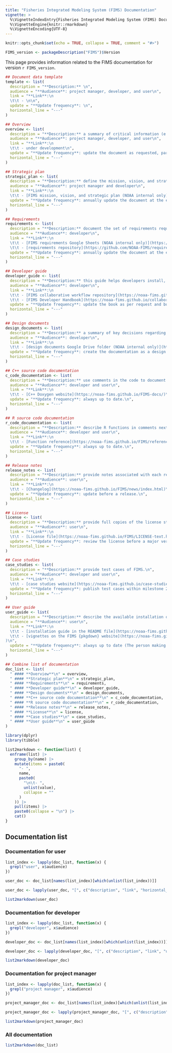 ```yaml
---
title: "Fisheries Integrated Modeling System (FIMS) Documentation"
vignette: >
  %\VignetteIndexEntry{Fisheries Integrated Modeling System (FIMS) Documentation}
  %\VignetteEngine{knitr::rmarkdown}
  %\VignetteEncoding{UTF-8}
---
```



```r
knitr::opts_chunk$set(echo = TRUE, collapse = TRUE, comment = "#>")
```

```r
FIMS_version <- packageDescription("FIMS")$Version
```

This page provides information related to the FIMS documentation for version `r FIMS_version`.

```r
## Document data template
template <- list(
  description = "**Description:** \n",
  audience = "**Audience**: project manager, developer, and user\n",
  link = "**Link**:\n
  \t\t - \n\n",
  update = "**Update frequency**: \n",
  horizontal_line = "---"
)

## Overview
overview <- list(
  description = "**Description:** a summary of critical information (e.g., history of FIMS, organization overview, and technologies and tools used to build FIMS) and operating processes (< 2 pages). Links to additional resources (e.g., Term of reference, technical memos, and manuscripts) can be included in this summary. This document can serve as an initial resource for new team members, addressing fundamental questions they are likely to have.\n",
  audience = "**Audience**: project manager, developer, and user\n",
  link = "**Link**:\n
  \t\t - under development\n",
  update = "**Update frequency**: update the document as requested, particularly if new members encounter difficulties resolving major issues or uncover misinformation while using this document.\n",
  horizontal_line = "---"
)

## Strategic plan
strategic_plan <- list(
  description = "**Description:** define the mission, vision, and strategic plan for FIMS.\n",
  audience = "**Audience**: project manager and developer\n",
  link = "**Link**:\n
  \t\t - [FIMS mission, vision, and strategic plan (NOAA internal only)](https://docs.google.com/document/d/1x-dfG9eu9pEBk2KFUQAO7OdE9XkfZ8wkDNdnOwYGtcY/edit?usp=sharing)\n",
  update = "**Update frequency**: annually update the document at the end of NOAA's fiscal year.\n",
  horizontal_line = "---"
)

## Requirements
requirements <- list(
  description = "**Description:** document the set of requirements requested by regional teams for inclusion in FIMS.\n",
  audience = "**Audience**: developer\n",
  link = "**Link**:\n
  \t\t - [FIMS requirements Google Sheets (NOAA internal only)](https://docs.google.com/spreadsheets/d/1impCdPPob8IPdoiFDpJpe7-Nbdjbz_Uq05_4BWooY4g/edit?usp=sharing)\n
  \t\t - [requirements repository](https://github.com/NOAA-FIMS/requirements)\n",
  update = "**Update frequency**: annually update the document at the end of NOAA's fiscal year.\n",
  horizontal_line = "---"
)

## Developer guide
developer_guide <- list(
  description = "**Description:** this guide helps developers install, configure, and manage FIMS.\n",
  audience = "**Audience**: developer\n",
  link = "**Link**:\n
  \t\t - [FIMS collaborative workflow repository](https://noaa-fims.github.io/collaborative_workflow/)\n
  \t\t - [FIMS Developer Handbook](https://noaa-fims.github.io/collaborative_workflow/)\n",
  update = "**Update frequency**: update the book as per request and bug report.\n",
  horizontal_line = "---"
)

## Design documents
design_documents <- list(
  description = "**Description:** a summary of key decisions regarding the design and architecture of FIMS.\n",
  audience = "**Audience**: developer\n",
  link = "**Link**:\n
  \t\t - [design documents Google Drive folder (NOAA internal only)](https://drive.google.com/drive/folders/1e-7MNRa61uGQaWsixKsyw5rGnRlcrYFf?usp=drive_link)\n",
  update = "**Update frequency**: create the documentation as a design document at the beginning of a milestone, update design decisions throughout development within the milestone, archive it at the end of the milestone. Document design decisions that are not obvious, thereby avoiding needless refactoring in the future or rehashing previously made decisions. At the end of the milestone, we can summarize key pieces of the document and put them into the overview document.\n",
  horizontal_line = "---"
)

## C++ source code documentation
c_code_documentation <- list(
  description = "**Description:** use comments in the code to document C++ files, namespaces, classes, structs, templates, variables, functions, and typedefs.\n",
  audience = "**Audience**: developer and user\n",
  link = "**Link**:\n
  \t\t - [C++ Doxygen website](https://noaa-fims.github.io/FIMS-docs/)\n",
  update = "**Update frequency**: always up to date.\n",
  horizontal_line = "---"
)

## R source code documentation
r_code_documentation <- list(
  description = "**Description:** describe R functions in comments next to their definitions.\n",
  audience = "**Audience**: developer and user\n",
  link = "**Link**:\n
  \t\t - [Function reference](https://noaa-fims.github.io/FIMS/reference/index.html)\n",
  update = "**Update frequency**: always up to date.\n",
  horizontal_line = "---"
)

## Release notes
release_notes <- list(
  description = "**Description:** provide notes associated with each release of FIMS.\n",
  audience = "**Audience**: user\n",
  link = "**Link**:\n
  \t\t - [Changelog](https://noaa-fims.github.io/FIMS/news/index.html)\n",
  update = "**Update frequency**: update before a release.\n",
  horizontal_line = "---"
)

## License
license <- list(
  description = "**Description:** provide full copies of the license statements.\n",
  audience = "**Audience**: user\n",
  link = "**Link**:\n
  \t\t - [License file](https://noaa-fims.github.io/FIMS/LICENSE-text.html)\n",
  update = "**Update frequency**: review the license before a major version release and determine if any updates are necessary.\n",
  horizontal_line = "---"
)

## Case studies
case_studies <- list(
  description = "**Description:** provide test cases of FIMS.\n",
  audience = "**Audience**: developer and user\n",
  link = "**Link**:\n
  \t\t - [case studies website](https://noaa-fims.github.io/case-studies/)\n",
  update = "**Update frequency**: publish test cases within milestone 2 and then update the website as requested.\n",
  horizontal_line = "---"
)

## User guide
user_guide <- list(
  description = "**Description:** describe the available installation options for FIMS. Provide step-by-step procedures for common beginner and advanced FIMS workflows.\n",
  audience = "**Audience**: user\n",
  link = "**Link**:\n
  \t\t - [installation guide in the README file](https://noaa-fims.github.io/FIMS/)\n
  \t\t - [vignettes on the FIMS {pkgdown} website](https://noaa-fims.github.io/FIMS/articles/index.html
)\n",
  update = "**Update frequency**: always up to date (The person making the change is responsible for the update and a dedicated user guide maintainer should check in on it at the end of each milestone).\n",
  horizontal_line = "---"
)

## Combine list of documentation
doc_list <- list(
  " #### **Overview**\n" = overview,
  " #### **Strategic plan**\n" = strategic_plan,
  " #### **Requirements**\n" = requirements,
  " #### **Developer guide**\n" = developer_guide,
  " #### **Design documents**\n" = design_documents,
  " #### **C++ source code documentation**\n" = c_code_documentation,
  " #### **R source code documentation**\n" = r_code_documentation,
  " #### **Release notes**\n" = release_notes,
  " #### **License**\n" = license,
  " #### **Case studies**\n" = case_studies,
  " #### **User guide**\n" = user_guide
)
```

```r
library(dplyr)
library(tibble)

list2markdown <- function(list) {
  enframe(list) |>
    group_by(name) |>
    mutate(items = paste0(
      "- ",
      name,
      paste0(
        "\n\t- ",
        unlist(value),
        collapse = ""
      )
    )) |>
    pull(items) |>
    paste0(collapse = "\n") |>
    cat()
}
```
## Documentation list {.tabset}

### Documentation for user 
```r
list_index <- lapply(doc_list, function(x) {
  grepl("user", x$audience)
})

user_doc <- doc_list[names(list_index)[which(unlist(list_index))]]

user_doc <- lapply(user_doc, "[", c("description", "link", "horizontal_line"))

list2markdown(user_doc)
```

### Documentation for developer 
```r
list_index <- lapply(doc_list, function(x) {
  grepl("developer", x$audience)
})

developer_doc <- doc_list[names(list_index)[which(unlist(list_index))]]

developer_doc <- lapply(developer_doc, "[", c("description", "link", "update", "horizontal_line"))

list2markdown(developer_doc)
```

### Documentation for project manager
```r
list_index <- lapply(doc_list, function(x) {
  grepl("project manager", x$audience)
})

project_manager_doc <- doc_list[names(list_index)[which(unlist(list_index))]]

project_manager_doc <- lapply(project_manager_doc, "[", c("description", "link", "update", "horizontal_line"))

list2markdown(project_manager_doc)
```

### All documentation
```r
list2markdown(doc_list)
```

## {-}
